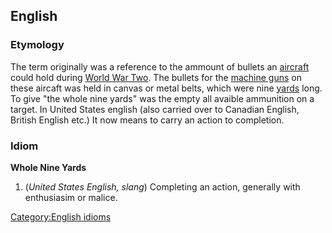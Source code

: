 == English ==
=== Etymology ===
The term originally was a reference to the ammount of bullets an [[aircraft]] could hold during [[WWII|World War Two]]. The bullets for the [[machine guns]] on these aircaft was held in canvas or metal belts, which were nine [[yard|yards]] long. To give "the whole nine yards" was the empty all avaible ammunition on a target. In United States english (also carried over to Canadian English, British English etc.) It now means to carry an action to completion.
=== Idiom ===
[[Category:English idioms]]
'''Whole Nine Yards'''
#(''United States English, slang'') Completing an action, generally with enthusiasim or malice.